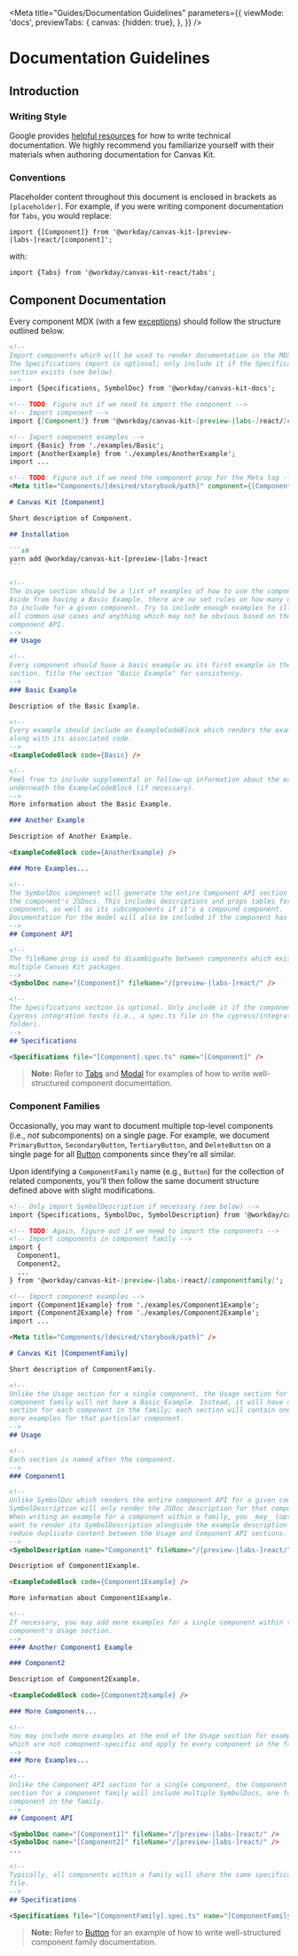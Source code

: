 <Meta
  title="Guides/Documentation Guidelines"
  parameters={{
    viewMode: 'docs',
    previewTabs: {
      canvas: {hidden: true},
    },
  }}
/>

# Documentation Guidelines

## Introduction

### Writing Style

Google provides [helpful resources](https://developers.google.com/tech-writing/overview) for how to write technical documentation. We highly recommend you familiarize yourself with their materials when authoring documentation for Canvas Kit.

### Conventions

Placeholder content throughout this document is enclosed in brackets as `[placeholder]`. For example, if
you were writing component documentation for `Tabs`, you would replace:

```tsx
import {[Component]} from '@workday/canvas-kit-[preview-|labs-]react/[component]';
```

with:

```tsx
import {Tabs} from '@workday/canvas-kit-react/tabs';
```

## Component Documentation

Every component MDX (with a few [exceptions](#component-families)) should follow the structure outlined below.

````md
<!--
Import components which will be used to render documentation in the MDX file.
The Specifications import is optional; only include it if the Specifications
section exists (see below).
-->
import {Specifications, SymbolDoc} from '@workday/canvas-kit-docs';

<!-- TODO: Figure out if we need to import the component -->
<!-- Import component -->
import {[Component]} from '@workday/canvas-kit-[preview-|labs-]react/[component]';

<!-- Import component examples -->
import {Basic} from './examples/Basic';
import {AnotherExample} from './examples/AnotherExample';
import ...

<!-- TODO: Figure out if we need the component prop for the Meta tag -->
<Meta title="Components/[desired/storybook/path]" component={[Component]} />

# Canvas Kit [Component]

Short description of Component.

## Installation

```sh
yarn add @workday/canvas-kit-[preview-|labs-]react
```

<!--
The Usage section should be a list of examples of how to use the component.
Aside from having a Basic Example, there are no set rules on how many examples
to include for a given component. Try to include enough examples to illustrate
all common use cases and anything which may not be obvious based on the
component API.
-->
## Usage

<!--
Every component should have a basic example as its first example in the Usage
section. Title the section "Basic Example" for consistency.
-->
### Basic Example

Description of the Basic Example.

<!--
Every example should include an ExampleCodeBlock which renders the example
along with its associated code.
-->
<ExampleCodeBlock code={Basic} />

<!--
Feel free to include supplemental or follow-up information about the example
underneath the ExampleCodeBlock (if necessary).
-->
More information about the Basic Example.

### Another Example

Description of Another Example.

<ExampleCodeBlock code={AnotherExample} />

### More Examples...

<!--
The SymbolDoc component will generate the entire Component API section using
the component's JSDocs. This includes descriptions and props tables for the
component, as well as its subcomponents if it's a compound component.
Documentation for the model will also be included if the component has a model.
-->
## Component API

<!--
The fileName prop is used to disambiguate between components which exist in
multiple Canvas Kit packages.
-->
<SymbolDoc name="[Component]" fileName="/[preview-|labs-]react/" />

<!--
The Specifications section is optional. Only include it if the component has
Cypress integration tests (i.e., a spec.ts file in the cypress/integration
folder).
-->
## Specifications

<Specifications file="[Component].spec.ts" name="[Component]" />
````

> **Note:** Refer to [Tabs](/components/containers/tabs/) and [Modal](/components/popups/modal/) for examples of how to write well-structured component documentation.

### Component Families

Occasionally, you may want to document multiple top-level components (i.e.,
_not_ subcomponents) on a single page. For example, we document `PrimaryButton`,
`SecondaryButton`, `TertiaryButton`, and `DeleteButton` on a single page for all
[Button](/components/buttons/button/) components since they're all similar.

Upon identifying a `ComponentFamily` name (e.g., `Button`) for the collection of
related components, you'll then follow the same document structure
defined above with slight modifications.

````md
<!-- Only import SymbolDescription if necessary (see below) -->
import {Specifications, SymbolDoc, SymbolDescription} from '@workday/canvas-kit-docs';

<!-- TODO: Again, figure out if we need to import the components -->
<!-- Import components in component family -->
import {
  Component1,
  Component2,
  ...
} from '@workday/canvas-kit-[preview-|labs-]react/[componentfamily]';

<!-- Import component examples -->
import {Component1Example} from './examples/Component1Example';
import {Component2Example} from './examples/Component2Example';
import ...

<Meta title="Components/[desired/storybook/path]" />

# Canvas Kit [ComponentFamily]

Short description of ComponentFamily.

<!--
Unlike the Usage section for a single component, the Usage section for a
component family will not have a Basic Example. Instead, it will have one
section for each component in the family; each section will contain one or
more examples for that particular component.
-->
## Usage

<!--
Each section is named after the component.
-->
### Component1

<!--
Unlike SymbolDoc which renders the entire component API for a given component,
SymbolDescription will only render the JSDoc description for that component.
When writing an example for a component within a family, you _may_ (optional)
want to render its SymbolDescription alongside the example description to
reduce duplicate content between the Usage and Component API sections.
-->
<SymbolDescription name="Component1" fileName="/[preview-|labs-]react/" />

Description of Component1Example.

<ExampleCodeBlock code={Component1Example} />

More information about Component1Example.

<!--
If necessary, you may add more examples for a single component within that
component's Usage section.
-->
#### Another Component1 Example

### Component2

Description of Component2Example.

<ExampleCodeBlock code={Component2Example} />

### More Components...

<!--
You may include more examples at the end of the Usage section for examples
which are not comopnent-specific and apply to every component in the family.
-->
### More Examples...

<!--
Unlike the Component API section for a single component, the Component API
section for a component family will include multiple SymbolDocs, one for each
component in the family.
-->
## Component API

<SymbolDoc name="[Component1]" fileName="/[preview-|labs-]react/" />
<SymbolDoc name="[Component2]" fileName="/[preview-|labs-]react/" />
...

<!--
Typically, all components within a family will share the same specifications
file.
-->
## Specifications

<Specifications file="[ComponentFamily].spec.ts" name="[ComponentFamily]" />
````

> **Note:** Refer to [Button](/components/buttons/button/) for an example of how to write well-structured component family documentation.
